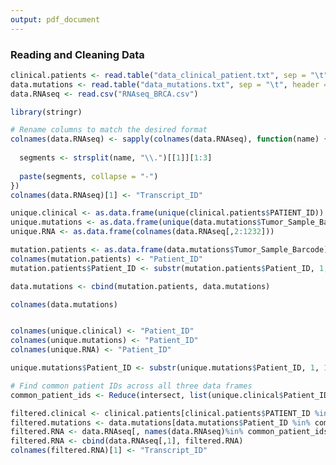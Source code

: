 ```yaml
---
output: pdf_document
---
```


### Reading and Cleaning Data

```r
clinical.patients <- read.table("data_clinical_patient.txt", sep = "\t", header = TRUE)
data.mutations <- read.table("data_mutations.txt", sep = "\t", header = TRUE)
data.RNAseq <- read.csv("RNAseq_BRCA.csv")
```

```r
library(stringr)

# Rename columns to match the desired format
colnames(data.RNAseq) <- sapply(colnames(data.RNAseq), function(name) {
  
  segments <- strsplit(name, "\\.")[[1]][1:3]
  
  paste(segments, collapse = "-")
})
colnames(data.RNAseq)[1] <- "Transcript_ID"
```

```r
unique.clinical <- as.data.frame(unique(clinical.patients$PATIENT_ID))
unique.mutations <- as.data.frame(unique(data.mutations$Tumor_Sample_Barcode))
unique.RNA <- as.data.frame(colnames(data.RNAseq[,2:1232]))

mutation.patients <- as.data.frame(data.mutations$Tumor_Sample_Barcode)
colnames(mutation.patients) <- "Patient_ID"
mutation.patients$Patient_ID <- substr(mutation.patients$Patient_ID, 1, 12)

data.mutations <- cbind(mutation.patients, data.mutations)

colnames(data.mutations)


colnames(unique.clinical) <- "Patient_ID"
colnames(unique.mutations) <- "Patient_ID"
colnames(unique.RNA) <- "Patient_ID"

unique.mutations$Patient_ID <- substr(unique.mutations$Patient_ID, 1, 12)

# Find common patient IDs across all three data frames
common_patient_ids <- Reduce(intersect, list(unique.clinical$Patient_ID, unique.mutations$Patient_ID, unique.RNA$Patient_ID))

filtered.clinical <- clinical.patients[clinical.patients$PATIENT_ID %in% common_patient_ids, ]
filtered.mutations <- data.mutations[data.mutations$Patient_ID %in% common_patient_ids, ]
filtered.RNA <- data.RNAseq[, names(data.RNAseq)%in% common_patient_ids]
filtered.RNA <- cbind(data.RNAseq[,1], filtered.RNA)
colnames(filtered.RNA)[1] <- "Transcript_ID"

```
